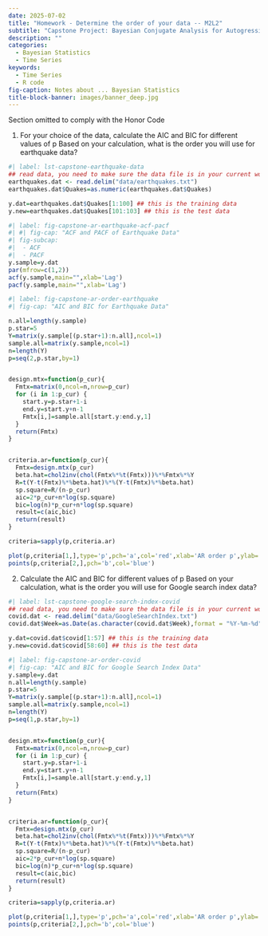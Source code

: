 ```yaml
---
date: 2025-07-02
title: "Homework - Determine the order of your data -- M2L2"
subtitle: "Capstone Project: Bayesian Conjugate Analysis for Autogressive Time Series Models"
description: ""
categories: 
  - Bayesian Statistics
  - Time Series
keywords: 
  - Time Series
  - R code
fig-caption: Notes about ... Bayesian Statistics
title-block-banner: images/banner_deep.jpg
---
```




::::: {.content-visible unless-profile="HC"}

::: {.callout-caution}
Section omitted to comply with the Honor Code
:::

:::::

::::: {.content-hidden unless-profile="HC"}


1. For your choice of the data, calculate the AIC and BIC for different values of 
p Based on your calculation, what is the order you will use for earthquake data?


```r
#| label: lst-capstone-earthquake-data
## read data, you need to make sure the data file is in your current working directory 
earthquakes.dat <- read.delim("data/earthquakes.txt")
earthquakes.dat$Quakes=as.numeric(earthquakes.dat$Quakes)

y.dat=earthquakes.dat$Quakes[1:100] ## this is the training data
y.new=earthquakes.dat$Quakes[101:103] ## this is the test data
```
```r
#| label: fig-capstone-ar-earthquake-acf-pacf
#| #| fig-cap: "ACF and PACF of Earthquake Data"
#| fig-subcap: 
#|  - ACF
#|  - PACF
y.sample=y.dat
par(mfrow=c(1,2))
acf(y.sample,main="",xlab='Lag')
pacf(y.sample,main="",xlab='Lag')
```

```r
#| label: fig-capstone-ar-order-earthquake
#| fig-cap: "AIC and BIC for Earthquake Data"

n.all=length(y.sample)
p.star=5
Y=matrix(y.sample[(p.star+1):n.all],ncol=1)
sample.all=matrix(y.sample,ncol=1)
n=length(Y)
p=seq(2,p.star,by=1)


design.mtx=function(p_cur){
  Fmtx=matrix(0,ncol=n,nrow=p_cur)
  for (i in 1:p_cur) {
    start.y=p.star+1-i
    end.y=start.y+n-1
    Fmtx[i,]=sample.all[start.y:end.y,1]
  }
  return(Fmtx)
}


criteria.ar=function(p_cur){
  Fmtx=design.mtx(p_cur)
  beta.hat=chol2inv(chol(Fmtx%*%t(Fmtx)))%*%Fmtx%*%Y
  R=t(Y-t(Fmtx)%*%beta.hat)%*%(Y-t(Fmtx)%*%beta.hat)
  sp.square=R/(n-p_cur)
  aic=2*p_cur+n*log(sp.square)
  bic=log(n)*p_cur+n*log(sp.square)
  result=c(aic,bic)
  return(result)
}

criteria=sapply(p,criteria.ar)

plot(p,criteria[1,],type='p',pch='a',col='red',xlab='AR order p',ylab='Criterion',main='', ylim=c(min(criteria)-10,max(criteria)+10))
points(p,criteria[2,],pch='b',col='blue')
```

2. Calculate the AIC and BIC for different values of p Based on your calculation, what is the order you will use for Google search index data?

```r
#| label: lst-capstone-google-search-index-covid
## read data, you need to make sure the data file is in your current working directory 
covid.dat <- read.delim("data/GoogleSearchIndex.txt")
covid.dat$Week=as.Date(as.character(covid.dat$Week),format = "%Y-%m-%d")

y.dat=covid.dat$covid[1:57] ## this is the training data
y.new=covid.dat$covid[58:60] ## this is the test data
```


```r
#| label: fig-capstone-ar-order-covid
#| fig-cap: "AIC and BIC for Google Search Index Data"
y.sample=y.dat
n.all=length(y.sample)
p.star=5
Y=matrix(y.sample[(p.star+1):n.all],ncol=1)
sample.all=matrix(y.sample,ncol=1)
n=length(Y)
p=seq(1,p.star,by=1)


design.mtx=function(p_cur){
  Fmtx=matrix(0,ncol=n,nrow=p_cur)
  for (i in 1:p_cur) {
    start.y=p.star+1-i
    end.y=start.y+n-1
    Fmtx[i,]=sample.all[start.y:end.y,1]
  }
  return(Fmtx)
}


criteria.ar=function(p_cur){
  Fmtx=design.mtx(p_cur)
  beta.hat=chol2inv(chol(Fmtx%*%t(Fmtx)))%*%Fmtx%*%Y
  R=t(Y-t(Fmtx)%*%beta.hat)%*%(Y-t(Fmtx)%*%beta.hat)
  sp.square=R/(n-p_cur)
  aic=2*p_cur+n*log(sp.square)
  bic=log(n)*p_cur+n*log(sp.square)
  result=c(aic,bic)
  return(result)
}

criteria=sapply(p,criteria.ar)

plot(p,criteria[1,],type='p',pch='a',col='red',xlab='AR order p',ylab='Criterion',main='', ylim=c(min(criteria)-10,max(criteria)+10))
points(p,criteria[2,],pch='b',col='blue')
```





:::::


